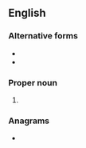 ==English==

===Alternative forms===
* {{l|en|Eccles.}}
* {{l|en|eccl.}}

===Proper noun===
{{en-proper noun}}

# {{abbreviation of|en|Ecclesiastes}}

===Anagrams===
* {{anagrams|en|a=ccel|CLEC}}